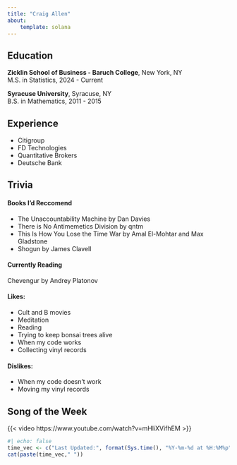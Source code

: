 ```yaml
---
title: "Craig Allen"
about:
    template: solana 
---
```


## Education
**Zicklin School of Business - Baruch College**,  New York, NY\
M.S. in Statistics, 2024 - Current

**Syracuse University**, Syracuse, NY\
B.S. in Mathematics, 2011 - 2015

## Experience
- Citigroup
- FD Technologies
- Quantitative Brokers
- Deutsche Bank

## Trivia
#### Books I'd Reccomend 
- The Unaccountability Machine by Dan Davies\
- There is No Antimemetics Division by qntm\
- This Is How You Lose the Time War by Amal El-Mohtar and Max Gladstone\
- Shogun by James Clavell

#### Currently Reading 
Chevengur by Andrey Platonov

#### Likes:
- Cult and B movies
- Meditation
- Reading
- Trying to keep bonsai trees alive 
- When my code works
- Collecting vinyl records

#### Dislikes:
- When my code doesn't work
- Moving my vinyl records


## Song of the Week

{{< video https://www.youtube.com/watch?v=mHliXVifhEM >}} 




```r
#| echo: false
time_vec <- c("Last Updated:", format(Sys.time(), "%Y-%m-%d at %H:%M%p"))
cat(paste(time_vec," "))
```